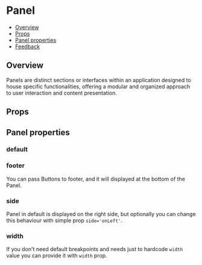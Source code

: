 
<Meta of={PanelStories} />

# Panel

- [Overview](#overview)
- [Props](#props)
- [Panel properties](#panel-properties)
- [Feedback](#feedback)

## Overview

Panels are distinct sections or interfaces within an application designed to house specific functionalities, offering a modular and organized approach to user interaction and content presentation.

## Props

<PropsTable />

## Panel properties

<TipBenefits />

### default

<Canvas>
  <Story of={PanelStories.Default} />
</Canvas>

### footer

You can pass Buttons to footer, and it will displayed at the bottom of the Panel.

<Canvas>
  <Story of={PanelStories.Footer} />
</Canvas>

### side

Panel in default is displayed on the right side, but optionally you can change this behaviour with simple prop `side='onLeft'`.

<Canvas>
  <Story of={PanelStories.Side} />
</Canvas>

### width

If you don't need default breakpoints and needs just to hardcode `width` value you can provide it with `width` prop.

<Canvas>
  <Story of={PanelStories.CustomWidth} />
</Canvas>